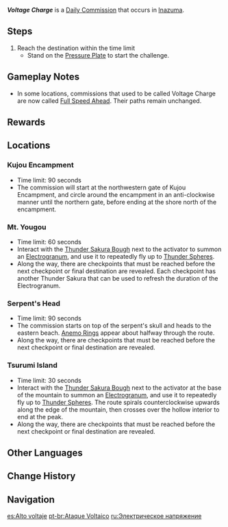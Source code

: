 {{Quest Infobox
|id             = 31130; 31131; 31132; 31164
|type           = Commission
|image          = Commission Voltage Charge.png
|region         = Inazuma
|startLocation  = [[Kujou Encampment]], [[Inazuma]]
|startLocation2 = [[Mt. Yougou]], Inazuma
|startLocation3 = [[Serpent's Head]], Inazuma
|startLocation4 = [[Tsurumi Island]], Inazuma
|otherRewards   = *AR-Dependent Rewards
|characters     = Traveler
}}
'''''Voltage Charge''''' is a [[Daily Commission]] that occurs in [[Inazuma]].

==Steps==
{{Quest Description|Reach the destination within the time limit.}}
# Reach the destination within the time limit
#* Stand on the [[Pressure Plate]] to start the challenge.

==Gameplay Notes==
*In some locations, commissions that used to be called Voltage Charge are now called [[Full Speed Ahead]]. Their paths remain unchanged.

==Rewards==
{{Commission Rewards|full}}

==Locations==
===Kujou Encampment===
* Time limit: 90 seconds
* The commission will start at the northwestern gate of Kujou Encampment, and circle around the encampment in an anti-clockwise manner until the northern gate, before ending at the shore north of the encampment.

===Mt. Yougou===
* Time limit: 60 seconds
* Interact with the [[Thunder Sakura Bough]] next to the activator to summon an [[Electrogranum]], and use it to repeatedly fly up to [[Thunder Sphere]]s.
* Along the way, there are checkpoints that must be reached before the next checkpoint or final destination are revealed. Each checkpoint has another Thunder Sakura that can be used to refresh the duration of the Electrogranum.

===Serpent's Head===
* Time limit: 90 seconds
* The commission starts on top of the serpent's skull and heads to the eastern beach. [[Anemo Ring]]s appear about halfway through the route.
* Along the way, there are checkpoints that must be reached before the next checkpoint or final destination are revealed.

===Tsurumi Island===
* Time limit: 30 seconds
* Interact with the [[Thunder Sakura Bough]] next to the activator at the base of the mountain to summon an [[Electrogranum]], and use it to repeatedly fly up to [[Thunder Sphere]]s. The route spirals counterclockwise upwards along the edge of the mountain, then crosses over the hollow interior to end at the peak.
* Along the way, there are checkpoints that must be reached before the next checkpoint or final destination are revealed.

==Other Languages==
{{Other Languages
|en      = Voltage Charge
|zhs     = 电压冲锋
|zhs_rm  = Diān Yā Chōng Fēng
|zht     = 電壓衝鋒
|zht_rm  = Diān Yā Chōng Fēng
|zh_tl   = Voltage Assault
|ja      = 電圧の負荷
|ja_rm   = Den'atsu no Fuka
|ja_tl   = Voltage Load
|ko      = 전압 돌격
|ko_tl   = Voltage Charge
|es      = Alto voltaje
|es_tl   = High Voltage
|fr      = Charge voltaïque
|fr_tl   = Voltaic Charge
|ru      = Электрическое напряжение
|ru_tl   = Electric Voltage
|th      = แรงฟาดฟันแห่งสายฟ้า
|th_rm   = 
|th_tl   = Striking Force of Lightning
|vi      = {{tt|Điện Áp Xung Phong|電壓衝鋒}}
|vi_tl   = Voltage Assault
|de      = Aufgeladene Spannung
|de_tl   = Charged Voltage
|id      = Tegangan Tinggi
|id_tl   = High Voltage
|pt      = Ataque Voltaico
|pt_tl   = 
|tr      = Voltaj Yükü
|tr_tl   = Voltage Charge
|it      = Ricarica di tensione
|it_tl   = 
}}

==Change History==
{{Change History|2.0}}

==Navigation==
{{Commission Navbox|Basic}}

[[es:Alto voltaje]]
[[pt-br:Ataque Voltaico]]
[[ru:Электрическое напряжение]]